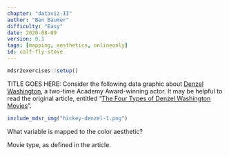 ```yaml
---
chapter: "dataviz-II"
author: "Ben Baumer"
difficulty: "Easy"
date: 2020-08-09 
version: 0.1
tags: [mapping, aesthetics, onlineonly]
id: calf-fly-stove
---
```


```r
mdsr2exercises::setup()
```

TITLE GOES HERE: Consider the following data graphic about [Denzel Washington](https://en.wikipedia.org/wiki/Denzel_Washington), a two-time Academy Award-winning actor. It may be helpful to read the original article, entitled "[The Four Types of Denzel Washington Movies](https://fivethirtyeight.com/features/the-four-types-of-denzel-washington-movies/)".

```r
include_mdsr_img("hickey-denzel-1.png")
```

What variable is mapped to the color aesthetic? 

<!--answer-start-->
Movie type, as defined in the article.
<!--answer-end-->

